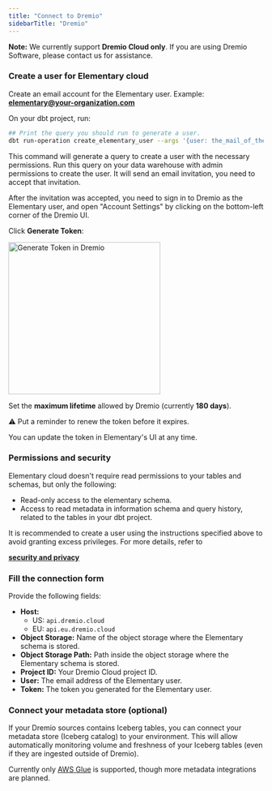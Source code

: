 ```yaml
---
title: "Connect to Dremio"
sidebarTitle: "Dremio"
---
```






**Note:** We currently support **Dremio Cloud only**. If you are using Dremio Software, please contact us for assistance.

### Create a user for Elementary cloud

Create an email account for the Elementary user. 
Example: **elementary@your-organization.com**

On your dbt project, run:

```bash
## Print the query you should run to generate a user.
dbt run-operation create_elementary_user --args '{user: the_mail_of_the_elementary_user}'
```

This command will generate a query to create a user with the necessary permissions. Run this query on your data warehouse with admin permissions to create the user. It will send an email invitation, you need to accept that invitation.  

After the invitation was accepted, you need to sign in to Dremio as the Elementary user, and open "Account Settings" by clicking on the bottom-left corner of the Dremio UI.

Click **Generate Token**:

<Frame>
  <div>
    <img
      src="https://res.cloudinary.com/do5hrgokq/image/upload/v1757332259/dremio-token_cgdkeg.png"
      alt="Generate Token in Dremio"
        height="300"
    />
  </div>
</Frame>

Set the **maximum lifetime** allowed by Dremio (currently **180 days**).

⚠️ Put a reminder to renew the token before it expires.

You can update the token in Elementary's UI at any time.

### Permissions and security

Elementary cloud doesn't require read permissions to your tables and schemas, but only the following:

- Read-only access to the elementary schema.
- Access to read metadata in information schema and query history, related to the tables in your dbt project.

It is recommended to create a user using the instructions specified above to avoid granting excess privileges. For more details, refer to

[**security and privacy**](https://docs.elementary-data.com/cloud/general/security-and-privacy)

### Fill the connection form

Provide the following fields:

- **Host:**
    - US: `api.dremio.cloud`
    - EU: `api.eu.dremio.cloud`
- **Object Storage:** Name of the object storage where the Elementary schema is stored.
- **Object Storage Path:** Path inside the object storage where the Elementary schema is stored.
- **Project ID:** Your Dremio Cloud project ID.
- **User:** The email address of the Elementary user.
- **Token:** The token you generated for the Elementary user.

### Connect your metadata store (optional)

If your Dremio sources contains Iceberg tables, you can connect your metadata store (Iceberg catalog) to your environment. This will allow automatically monitoring volume
and freshness of your Iceberg tables (even if they are ingested outside of Dremio).

Currently only [AWS Glue](/cloud/integrations/metadata-layer/glue) is supported, though more metadata integrations are planned.

<OnboardingHelp />
